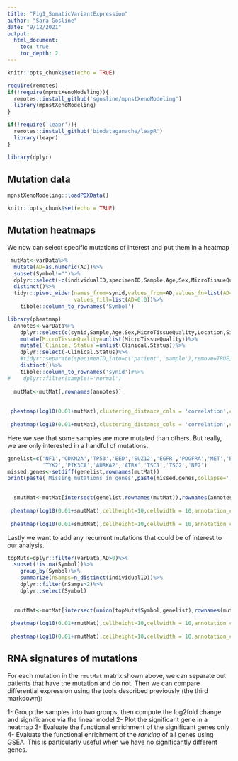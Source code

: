 ```yaml
---
title: "Fig1_SomaticVariantExpression"
author: "Sara Gosline"
date: "9/12/2021"
output:  
  html_document:
    toc: true
    toc_depth: 2
---
```


```r
knitr::opts_chunk$set(echo = TRUE)

require(remotes)
if(!require(mpnstXenoModeling)){
  remotes::install_github('sgosline/mpnstXenoModeling')
  library(mpnstXenoModeling)
}

if(!require('leapr')){
  remotes::install_github('biodataganache/leapR')
  library(leapr)
}

library(dplyr)

```


## Mutation data
```r
mpnstXenoModeling::loadPDXData()

```


```r
knitr::opts_chunk$set(echo = TRUE)
```

## Mutation heatmaps

We now can select specific mutations of interest and put them in a heatmap

```r
 mutMat<-varData%>%
  mutate(AD=as.numeric(AD))%>%
  subset(Symbol!="")%>%
  dplyr::select(-c(individualID,specimenID,Sample,Age,Sex,MicroTissueQuality,Location,Size,Clinical.Status))%>%
  distinct()%>%
  tidyr::pivot_wider(names_from=synid,values_from=AD,values_fn=list(AD=mean),
                     values_fill=list(AD=0.0))%>%
    tibble::column_to_rownames('Symbol')

library(pheatmap)
  annotes<-varData%>%
    dplyr::select(c(synid,Sample,Age,Sex,MicroTissueQuality,Location,Size,Clinical.Status))%>%
    mutate(MicroTissueQuality=unlist(MicroTissueQuality))%>%
    mutate(`Clinical Status`=unlist(Clinical.Status))%>%
    dplyr::select(-Clinical.Status)%>%
    #tidyr::separate(specimenID,into=c('patient','sample'),remove=TRUE)%>%
    distinct()%>%
    tibble::column_to_rownames('synid')#%>%
#    dplyr::filter(sample!='normal')
  
  mutMat<-mutMat[,rownames(annotes)]
  
   
 pheatmap(log10(0.01+mutMat),clustering_distance_cols = 'correlation',cellwidth = 10,annotation_col = annotes,labels_row = rep("",nrow(mutMat)),labels_col=rep("",ncol(mutMat)),filename='allMutations.pdf')
 
 pheatmap(log10(0.01+mutMat),clustering_distance_cols = 'correlation',cellwidth = 10,annotation_col = annotes,labels_row = rep("",nrow(mutMat)),labels_col=rep("",ncol(mutMat)))

```

Here we see that some samples are more mutated than others. But really, we are only interested in a handful of mutations. 

```r
genelist=c('NF1','CDKN2A','TP53','EED','SUZ12','EGFR','PDGFRA','MET','BRAF',
           'TYK2','PIK3CA','AURKA2','ATRX','TSC1','TSC2','NF2')
missed.genes<-setdiff(genelist,rownames(mutMat))
print(paste('Missing mutations in genes',paste(missed.genes,collapse=',')))

 
  smutMat<-mutMat[intersect(genelist,rownames(mutMat)),rownames(annotes)]
  
 pheatmap(log10(0.01+smutMat),cellheight=10,cellwidth = 10,annotation_col = annotes,labels_col=rep("",ncol(smutMat)),filename='selectedMutations.pdf')
 
 pheatmap(log10(0.01+smutMat),cellheight=10,cellwidth = 10,annotation_col = annotes,labels_col=rep("",ncol(smutMat)))

```


Lastly we want to add any recurrent mutations that could be of interest to our analysis.

```r
topMuts=dplyr::filter(varData,AD>0)%>%
  subset(!is.na(Symbol))%>%
    group_by(Symbol)%>%
    summarize(nSamps=n_distinct(individualID))%>%
    dplyr::filter(nSamps>2)%>%
    dplyr::select(Symbol)

 
  rmutMat<-mutMat[intersect(union(topMuts$Symbol,genelist),rownames(mutMat)),rownames(annotes)]
  
 pheatmap(log10(0.01+rmutMat),cellheight=10,cellwidth = 10,annotation_col = annotes,labels_col=rep("",ncol(rmutMat)),filename='selectedAndRecMutations.pdf')
 
 pheatmap(log10(0.01+rmutMat),cellheight=10,cellwidth = 10,annotation_col = annotes,labels_col=rep("",ncol(rmutMat)))

```

## RNA signatures of mutations

For each mutation in the `rmutMat` matrix shown above, we  can separate out patients that have the mutation and do not. Then we can compare differential expression using the tools described previously (the third markdown):

1- Group the samples into two groups, then compute the log2fold change and significance via the linear model
2- Plot the significant gene in a heatmap
3- Evaluate the functional enrichment of the significant genes only
4- Evaluate the functional enrichment of the _ranking_ of all genes using GSEA. This is particularly useful when we have no significantly different genes.


